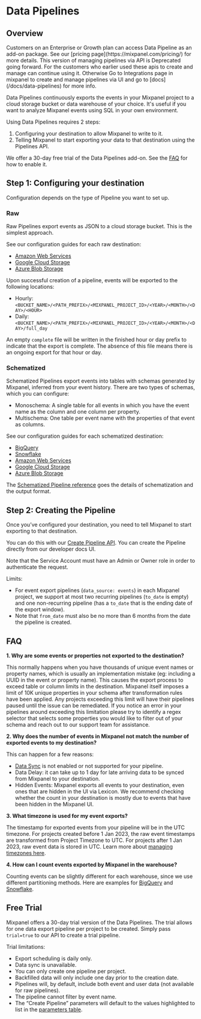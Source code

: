 
# Data Pipelines

## Overview

<Callout type="info">
  Customers on an Enterprise or Growth plan can access Data Pipeline as an add-on package. See our [pricing page](https://mixpanel.com/pricing/) for more details.
</Callout>

<Callout type="warning">
  This version of managing pipelines via API is Deprecated going forward.
  For the customers who earlier used these apis to create and manage can continue using it.
  Otherwise Go to Integrations page in mixpanel to create and manage pipelines via UI and
  go to [docs](/docs/data-pipelines) for more info.
</Callout>

Data Pipelines continuously exports the events in your Mixpanel project to a cloud storage bucket or data warehouse of your choice. It's useful if you want to analyze Mixpanel events using SQL in your own environment.

Using Data Pipelines requires 2 steps:

1. Configuring your destination to allow Mixpanel to write to it.
2. Telling Mixpanel to start exporting your data to that destination using the Pipelines API.

We offer a 30-day free trial of the Data Pipelines add-on. See the [FAQ](#how-does-the-free-trial-work) for how to enable it.

## Step 1: Configuring your destination

Configuration depends on the type of Pipeline you want to set up.

### Raw

Raw Pipelines export events as JSON to a cloud storage bucket. This is the simplest approach.

See our configuration guides for each raw destination:

- [Amazon Web Services](/docs/data-pipelines/old-pipelines/integrations/raw-aws-pipeline)
- [Google Cloud Storage](/docs/data-pipelines/old-pipelines/integrations/raw-gcs-pipeline)
- [Azure Blob Storage](/docs/data-pipelines/old-pipelines/integrations/raw-azure-pipeline)

Upon successful creation of a pipeline, events will be exported to the following locations:

- Hourly: `<BUCKET_NAME>/<PATH_PREFIX>/<MIXPANEL_PROJECT_ID>/<YEAR>/<MONTH>/<DAY>/<HOUR>`
- Daily: `<BUCKET_NAME>/<PATH_PREFIX>/<MIXPANEL_PROJECT_ID>/<YEAR>/<MONTH>/<DAY>/full_day`

An empty `complete` file will be written in the finished hour or day prefix to indicate that the export is complete. The absence of this file means there is an ongoing export for that hour or day.

### Schematized

Schematized Pipelines export events into tables with schemas generated by Mixpanel, inferred from your event history. There are two types of schemas, which you can configure:

- Monoschema: A single table for all events in which you have the event name as the column and one column per property.
- Multischema: One table per event name with the properties of that event as columns.

See our configuration guides for each schematized destination:

- [BigQuery](/docs/data-pipelines/old-pipelines/integrations/schematized-bigquery-pipeline)
- [Snowflake](/docs/data-pipelines/old-pipelines/integrations/schematized-snowflake-pipeline)
- [Amazon Web Services](/docs/data-pipelines/old-pipelines/integrations/schematized-aws-pipeline)
- [Google Cloud Storage](/docs/data-pipelines/old-pipelines/integrations/schematized-gcs-pipeline)
- [Azure Blob Storage](/docs/data-pipelines/old-pipelines/integrations/schematized-azure-pipeline)

The [Schematized Pipeline reference](/docs/data-pipelines/old-pipelines/schematized-export-pipeline) goes the details of schematization and the output format.

## Step 2: Creating the Pipeline

Once you’ve configured your destination, you need to tell Mixpanel to start exporting to that destination.

You can do this with our [Create Pipeline API](https://developer.mixpanel.com/reference/create-warehouse-pipeline). You can create the Pipeline directly from our developer docs UI.

<Callout type="info">
  Note that the Service Account must have an Admin or Owner role in order to authenticate the request.
</Callout>

Limits:

- For event export pipelines (`data_source: events`) in each Mixpanel project, we support at most two recurring pipelines (`to_date` is empty) and one non-recurring pipeline (has a `to_date` that is the ending date of the export window).
- Note that `from_date` must also be no more than 6 months from the date the pipeline is created.

## FAQ

**1. Why are some events or properties not exported to the destination?**

This normally happens when you have thousands of unique event names or property names, which is usually an implementation mistake (eg: including a UUID in the event or property name). This causes the export process to exceed table or column limits in the destination. Mixpanel itself imposes a limit of 10K unique properties in your schema after transformation rules have been applied. Any projects exceeding this limit will have their pipelines paused until the issue can be remediated. If you notice an error in your pipelines around exceeding this limitation please try to identify a regex selector that selects some properties you would like to filter out of your schema and reach out to our support team for assistance.

**2. Why does the number of events in Mixpanel not match the number of exported events to my destination?**

This can happen for a few reasons:

- [Data Sync](/docs/data-pipelines/old-pipelines/schematized-export-pipeline#data-sync) is not enabled or not supported for your pipeline.
- Data Delay: it can take up to 1 day for late arriving data to be synced from Mixpanel to your destination.
- Hidden Events: Mixpanel exports all events to your destination, even ones that are hidden in the UI via Lexicon. We recommend checking whether the count in your destination is mostly due to events that have been hidden in the Mixpanel UI.

**3. What timezone is used for my event exports?**

The timestamp for exported events from your pipeline will be in the UTC timezone. For projects created before 1 Jan 2023, the raw event timestamps are transformed from Project Timezone to UTC. For projects after 1 Jan 2023, raw event data is stored in UTC. Learn more about [managing timezones here](/docs/orgs-and-projects/managing-projects#manage-timezones-for-projects).

**4. How can I count events exported by Mixpanel in the warehouse?**

Counting events can be slightly different for each warehouse, since we use different partitioning methods. Here are examples for [BigQuery](/docs/data-pipelines/old-pipelines/integrations/schematized-bigquery-pipeline#getting-the-number-of-events-in-each-day) and [Snowflake](/docs/data-pipelines/old-pipelines/integrations/schematized-snowflake-pipeline#getting-the-number-of-events-in-each-day).

## Free Trial

Mixpanel offers a 30-day trial version of the Data Pipelines. The trial allows for one data export pipeline per project to be created. Simply pass `trial=true` to our API to create a trial pipeline.

Trial limitations:

- Export scheduling is daily only.
- Data sync is unavailable.
- You can only create one pipeline per project.
- Backfilled data will only include one day prior to the creation date.
- Pipelines will, by default, include both event and user data (not available for raw pipelines).
- The pipeline cannot filter by event name.
- The “Create Pipeline” parameters will default to the values highlighted to list in the [parameters table](https://developer.mixpanel.com/reference/create-pipelines#create-warehouse-pipeline).
